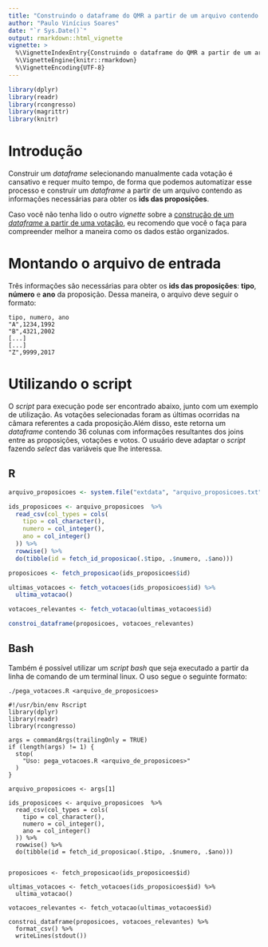 ```yaml
---
title: "Construindo o dataframe do QMR a partir de um arquivo contendo múltiplas votações"
author: "Paulo Vinícius Soares"
date: "`r Sys.Date()`"
output: rmarkdown::html_vignette
vignette: >
  %\VignetteIndexEntry{Construindo o dataframe do QMR a partir de um arquivo contendo múltiplas votações}
  %\VignetteEngine{knitr::rmarkdown}
  %\VignetteEncoding{UTF-8}
---
```


```r
library(dplyr)
library(readr)
library(rcongresso)
library(magrittr)
library(knitr)
```

# Introdução
Construir um *dataframe* selecionando manualmente cada votação é cansativo e requer muito tempo, de forma que podemos automatizar esse processo e construir um *dataframe* a partir de um arquivo contendo as informações necessárias para obter os **ids das proposições**.  

Caso você não tenha lido o outro *vignette* sobre a [construção de um *dataframe* a partir de uma votação](qmr-uma-votacao.html), eu recomendo que você o faça para compreender melhor a maneira como os dados estão organizados.    


# Montando o arquivo de entrada
Três informações são necessárias para obter os **ids das proposições**: **tipo**, **número** e **ano** da proposição. Dessa maneira, o arquivo deve seguir o formato:

```
tipo, numero, ano
"A",1234,1992
"B",4321,2002
[...]
[...]
"Z",9999,2017
```

# Utilizando o script  

O *script* para execução pode ser encontrado abaixo, junto com um exemplo de utilização. As votações selecionadas foram as últimas ocorridas na câmara referentes a cada proposição.Além disso, este retorna um *dataframe* contendo 36 colunas com informações resultantes dos joins entre as proposições, votações e votos. O usuário deve adaptar o *script* fazendo *select* das variáveis que lhe interessa.

## R

```r
arquivo_proposicoes <- system.file("extdata", "arquivo_proposicoes.txt", package = "rcongresso")

ids_proposicoes <- arquivo_proposicoes  %>%
  read_csv(col_types = cols(
    tipo = col_character(),
    numero = col_integer(),
    ano = col_integer()
  )) %>%
  rowwise() %>%
  do(tibble(id = fetch_id_proposicao(.$tipo, .$numero, .$ano)))

proposicoes <- fetch_proposicao(ids_proposicoes$id)

ultimas_votacoes <- fetch_votacoes(ids_proposicoes$id) %>%
  ultima_votacao()

votacoes_relevantes <- fetch_votacao(ultimas_votacoes$id)

constroi_dataframe(proposicoes, votacoes_relevantes)
```

## Bash

Também é possível utilizar um *script bash* que seja executado a partir da linha de comando de um terminal linux. O uso segue o seguinte formato:

```
./pega_votacoes.R <arquivo_de_proposicoes>
```

```
#!/usr/bin/env Rscript
library(dplyr)
library(readr)
library(rcongresso)

args = commandArgs(trailingOnly = TRUE)
if (length(args) != 1) {
  stop(
    "Uso: pega_votacoes.R <arquivo_de_proposicoes>"
  )
}

arquivo_proposicoes <- args[1]

ids_proposicoes <- arquivo_proposicoes  %>%
  read_csv(col_types = cols(
    tipo = col_character(),
    numero = col_integer(),
    ano = col_integer()
  )) %>%
  rowwise() %>%
  do(tibble(id = fetch_id_proposicao(.$tipo, .$numero, .$ano)))


proposicoes <- fetch_proposicao(ids_proposicoes$id)

ultimas_votacoes <- fetch_votacoes(ids_proposicoes$id) %>%
  ultima_votacao()

votacoes_relevantes <- fetch_votacao(ultimas_votacoes$id)

constroi_dataframe(proposicoes, votacoes_relevantes) %>%
  format_csv() %>%
  writeLines(stdout())
```



